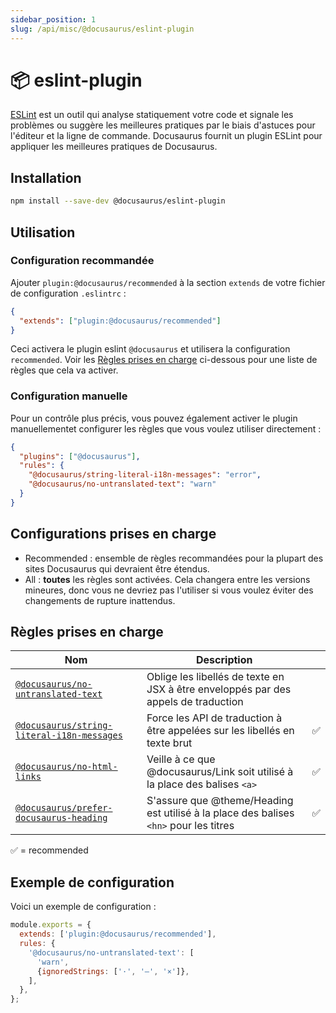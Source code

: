 ```yaml
---
sidebar_position: 1
slug: /api/misc/@docusaurus/eslint-plugin
---
```


# 📦 eslint-plugin

[ESLint](https://eslint.org/) est un outil qui analyse statiquement votre code et signale les problèmes ou suggère les meilleures pratiques par le biais d'astuces pour l'éditeur et la ligne de commande. Docusaurus fournit un plugin ESLint pour appliquer les meilleures pratiques de Docusaurus.

## Installation

```bash npm2yarn
npm install --save-dev @docusaurus/eslint-plugin
```

## Utilisation

### Configuration recommandée

Ajouter `plugin:@docusaurus/recommended` à la section `extends` de votre fichier de configuration `.eslintrc` :

```json title=".eslintrc"
{
  "extends": ["plugin:@docusaurus/recommended"]
}
```

Ceci activera le plugin eslint `@docusaurus` et utilisera la configuration `recommended`. Voir les [Règles prises en charge](#supported-rules) ci-dessous pour une liste de règles que cela va activer.

### Configuration manuelle

Pour un contrôle plus précis, vous pouvez également activer le plugin manuellementet configurer les règles que vous voulez utiliser directement :

```json title=".eslintrc"
{
  "plugins": ["@docusaurus"],
  "rules": {
    "@docusaurus/string-literal-i18n-messages": "error",
    "@docusaurus/no-untranslated-text": "warn"
  }
}
```

## Configurations prises en charge

- Recommended : ensemble de règles recommandées pour la plupart des sites Docusaurus qui devraient être étendus.
- All : **toutes** les règles sont activées. Cela changera entre les versions mineures, donc vous ne devriez pas l'utiliser si vous voulez éviter des changements de rupture inattendus.

## Règles prises en charge

| Nom                                                                              | Description                                                                           |   |
| -------------------------------------------------------------------------------- | ------------------------------------------------------------------------------------- | - |
| [`@docusaurus/no-untranslated-text`](./no-untranslated-text.mdx)                 | Oblige les libellés de texte en JSX à être enveloppés par des appels de traduction    |   |
| [`@docusaurus/string-literal-i18n-messages`](./string-literal-i18n-messages.mdx) | Force les API de traduction à être appelées sur les libellés en texte brut            | ✅ |
| [`@docusaurus/no-html-links`](./no-html-links.mdx)                               | Veille à ce que @docusaurus/Link soit utilisé à la place des balises `<a>`            | ✅ |
| [`@docusaurus/prefer-docusaurus-heading`](./prefer-docusaurus-heading.mdx)       | S'assure que @theme/Heading est utilisé à la place des balises `<hn>` pour les titres | ✅ |

✅ = recommended

## Exemple de configuration

Voici un exemple de configuration :

```js title=".eslintrc.js"
module.exports = {
  extends: ['plugin:@docusaurus/recommended'],
  rules: {
    '@docusaurus/no-untranslated-text': [
      'warn',
      {ignoredStrings: ['·', '—', '×']},
    ],
  },
};
```
